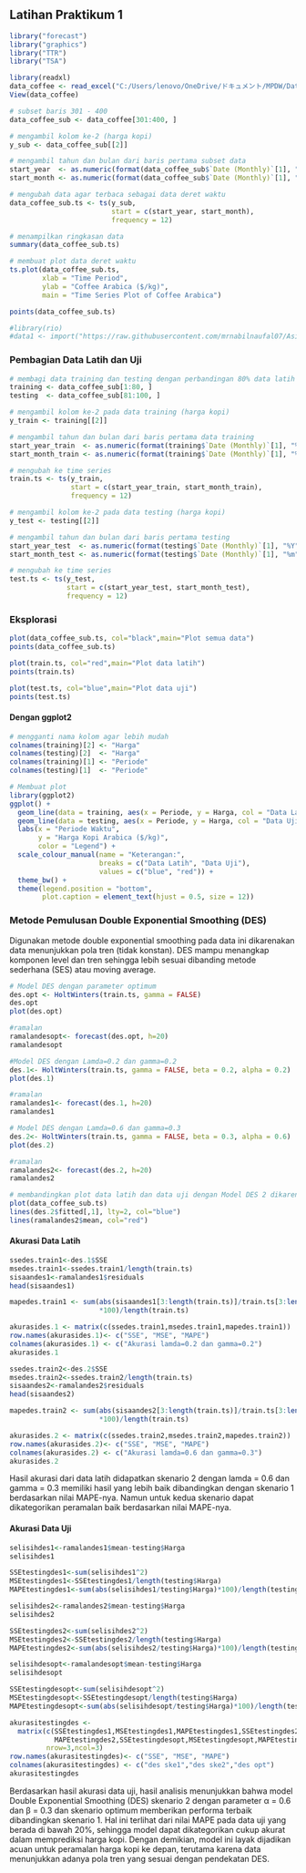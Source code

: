 ## Latihan Praktikum 1

```r
library("forecast")
library("graphics")
library("TTR")
library("TSA")
```


```r
library(readxl)
data_coffee <- read_excel("C:/Users/lenovo/OneDrive/ドキュメント/MPDW/Data/coffe_prices_kelompok.xlsx")
View(data_coffee)

# subset baris 301 - 400
data_coffee_sub <- data_coffee[301:400, ]

# mengambil kolom ke-2 (harga kopi)
y_sub <- data_coffee_sub[[2]]   

# mengambil tahun dan bulan dari baris pertama subset data
start_year  <- as.numeric(format(data_coffee_sub$`Date (Monthly)`[1], "%Y"))
start_month <- as.numeric(format(data_coffee_sub$`Date (Monthly)`[1], "%m"))

# mengubah data agar terbaca sebagai data deret waktu
data_coffee_sub.ts <- ts(y_sub,
                         start = c(start_year, start_month),
                         frequency = 12)

# menampilkan ringkasan data
summary(data_coffee_sub.ts)

# membuat plot data deret waktu
ts.plot(data_coffee_sub.ts, 
        xlab = "Time Period", 
        ylab = "Coffee Arabica ($/kg)", 
        main = "Time Series Plot of Coffee Arabica")

points(data_coffee_sub.ts)

#library(rio)
#data1 <- import("https://raw.githubusercontent.com/mrnabilnaufal07/Asisten-MPDW/refs/heads/main/Pertemuan%201/Data_1.csv")
```

### Pembagian Data Latih dan Uji
```r
# membagi data training dan testing dengan perbandingan 80% data latih dan 20% data uji.
training <- data_coffee_sub[1:80, ]
testing  <- data_coffee_sub[81:100, ]

# mengambil kolom ke-2 pada data training (harga kopi)
y_train <- training[[2]]

# mengambil tahun dan bulan dari baris pertama data training
start_year_train  <- as.numeric(format(training$`Date (Monthly)`[1], "%Y"))
start_month_train <- as.numeric(format(training$`Date (Monthly)`[1], "%m"))

# mengubah ke time series
train.ts <- ts(y_train,
               start = c(start_year_train, start_month_train),
               frequency = 12)

# mengambil kolom ke-2 pada data testing (harga kopi)
y_test <- testing[[2]]

# mengambil tahun dan bulan dari baris pertama testing
start_year_test  <- as.numeric(format(testing$`Date (Monthly)`[1], "%Y"))
start_month_test <- as.numeric(format(testing$`Date (Monthly)`[1], "%m"))

# mengubah ke time series
test.ts <- ts(y_test,
              start = c(start_year_test, start_month_test),
              frequency = 12)

```

### Eksplorasi
```r
plot(data_coffee_sub.ts, col="black",main="Plot semua data")
points(data_coffee_sub.ts)

plot(train.ts, col="red",main="Plot data latih")
points(train.ts)

plot(test.ts, col="blue",main="Plot data uji")
points(test.ts)
```

#### Dengan ggplot2
```r
# mengganti nama kolom agar lebih mudah
colnames(training)[2] <- "Harga"
colnames(testing)[2]  <- "Harga"
colnames(training)[1] <- "Periode"
colnames(testing)[1]  <- "Periode"

# Membuat plot
library(ggplot2)
ggplot() + 
  geom_line(data = training, aes(x = Periode, y = Harga, col = "Data Latih")) +
  geom_line(data = testing, aes(x = Periode, y = Harga, col = "Data Uji")) +
  labs(x = "Periode Waktu", 
       y = "Harga Kopi Arabica ($/kg)", 
       color = "Legend") +
  scale_colour_manual(name = "Keterangan:", 
                      breaks = c("Data Latih", "Data Uji"),
                      values = c("blue", "red")) + 
  theme_bw() + 
  theme(legend.position = "bottom",
        plot.caption = element_text(hjust = 0.5, size = 12))

```

### Metode Pemulusan Double Exponential Smoothing (DES)
Digunakan metode double exponential smoothing pada data ini dikarenakan data menunjukkan pola tren (tidak konstan). DES mampu menangkap komponen level dan tren sehingga lebih sesuai dibanding metode sederhana (SES) atau moving average.

```r
# Model DES dengan parameter optimum
des.opt <- HoltWinters(train.ts, gamma = FALSE)
des.opt
plot(des.opt)

#ramalan
ramalandesopt<- forecast(des.opt, h=20)
ramalandesopt

#Model DES dengan Lamda=0.2 dan gamma=0.2
des.1<- HoltWinters(train.ts, gamma = FALSE, beta = 0.2, alpha = 0.2)
plot(des.1)

#ramalan
ramalandes1<- forecast(des.1, h=20)
ramalandes1

# Model DES dengan Lamda=0.6 dan gamma=0.3
des.2<- HoltWinters(train.ts, gamma = FALSE, beta = 0.3, alpha = 0.6)
plot(des.2)

#ramalan
ramalandes2<- forecast(des.2, h=20)
ramalandes2
```

```r
# membandingkan plot data latih dan data uji dengan Model DES 2 dikarenakan ramalan mengikuti pola data uji dengan cukup baik
plot(data_coffee_sub.ts)
lines(des.2$fitted[,1], lty=2, col="blue")
lines(ramalandes2$mean, col="red")
```

#### Akurasi Data Latih
```r
ssedes.train1<-des.1$SSE
msedes.train1<-ssedes.train1/length(train.ts)
sisaandes1<-ramalandes1$residuals
head(sisaandes1)

mapedes.train1 <- sum(abs(sisaandes1[3:length(train.ts)]/train.ts[3:length(train.ts)])
                      *100)/length(train.ts)

akurasides.1 <- matrix(c(ssedes.train1,msedes.train1,mapedes.train1))
row.names(akurasides.1)<- c("SSE", "MSE", "MAPE")
colnames(akurasides.1) <- c("Akurasi lamda=0.2 dan gamma=0.2")
akurasides.1

ssedes.train2<-des.2$SSE
msedes.train2<-ssedes.train2/length(train.ts)
sisaandes2<-ramalandes2$residuals
head(sisaandes2)

mapedes.train2 <- sum(abs(sisaandes2[3:length(train.ts)]/train.ts[3:length(train.ts)])
                      *100)/length(train.ts)

akurasides.2 <- matrix(c(ssedes.train2,msedes.train2,mapedes.train2))
row.names(akurasides.2)<- c("SSE", "MSE", "MAPE")
colnames(akurasides.2) <- c("Akurasi lamda=0.6 dan gamma=0.3")
akurasides.2
```
Hasil akurasi dari data latih didapatkan skenario 2 dengan lamda = 0.6 dan gamma = 0.3 memiliki hasil yang lebih baik dibandingkan dengan skenario 1 berdasarkan nilai MAPE-nya. Namun untuk kedua skenario dapat dikategorikan peramalan baik berdasarkan nilai MAPE-nya.

#### Akurasi Data Uji
```r
selisihdes1<-ramalandes1$mean-testing$Harga
selisihdes1

SSEtestingdes1<-sum(selisihdes1^2)
MSEtestingdes1<-SSEtestingdes1/length(testing$Harga)
MAPEtestingdes1<-sum(abs(selisihdes1/testing$Harga)*100)/length(testing$Harga)

selisihdes2<-ramalandes2$mean-testing$Harga
selisihdes2

SSEtestingdes2<-sum(selisihdes2^2)
MSEtestingdes2<-SSEtestingdes2/length(testing$Harga)
MAPEtestingdes2<-sum(abs(selisihdes2/testing$Harga)*100)/length(testing$Harga)

selisihdesopt<-ramalandesopt$mean-testing$Harga
selisihdesopt

SSEtestingdesopt<-sum(selisihdesopt^2)
MSEtestingdesopt<-SSEtestingdesopt/length(testing$Harga)
MAPEtestingdesopt<-sum(abs(selisihdesopt/testing$Harga)*100)/length(testing$Harga)

akurasitestingdes <-
  matrix(c(SSEtestingdes1,MSEtestingdes1,MAPEtestingdes1,SSEtestingdes2,MSEtestingdes2,
           MAPEtestingdes2,SSEtestingdesopt,MSEtestingdesopt,MAPEtestingdesopt),
         nrow=3,ncol=3)
row.names(akurasitestingdes)<- c("SSE", "MSE", "MAPE")
colnames(akurasitestingdes) <- c("des ske1","des ske2","des opt")
akurasitestingdes
```
Berdasarkan hasil akurasi data uji, hasil analisis menunjukkan bahwa model Double Exponential Smoothing (DES) skenario 2 dengan parameter α = 0.6 dan β = 0.3 dan skenario optimum memberikan performa terbaik dibandingkan skenario 1. Hal ini terlihat dari nilai MAPE pada data uji yang berada di bawah 20%, sehingga model dapat dikategorikan cukup akurat dalam memprediksi harga kopi. Dengan demikian, model ini layak dijadikan acuan untuk peramalan harga kopi ke depan, terutama karena data menunjukkan adanya pola tren yang sesuai dengan pendekatan DES.




